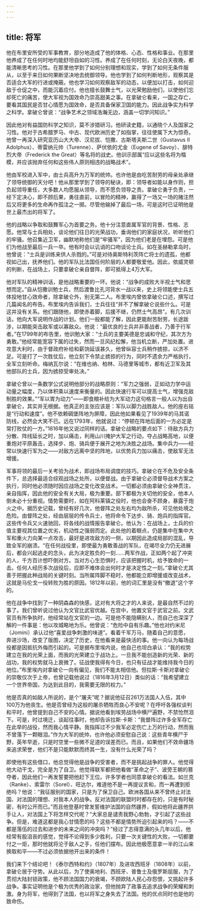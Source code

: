 ```yaml
---
---
---
```

title: 将军
---




他在布里安所受的军事教育，部分地造成了他的体格、心态、性格和事业。在那里他养成了在任何时地均能舒坦自如的习性。养成了在任何时刻，无论白天夜晚，都能清晰思考的习性。在那里他学到了如何分别理想和现实，学到了如何无条件服从，以至于来日如何果断坚决地去统御领导。他也学到了如何判断地形，观察其是否适合大军的行进或掩蔽。他也学习如何观察敌军的动态，以便加以打击，如何迎敌于仓促之中，而能沉着应付。他也擅长鼓舞士气，以光荣勉励他们，以使他们忘却死亡的痛苦，使大军视为国效命乃崇高甜美之事。在拿破仑看来，一国之存亡，要看其国民是否甘心情愿为国效命，是否具备保家卫国的能力。因此战争实为科学之科学。拿破仑曾说：“战争艺术之领域浩瀚无边，涵盖一切学问知识。”

因此他对有益国防科学之知识，莫不涉猎研习。他研读史籍，以通晓个人及国家之习性。他对于古希腊罗马、中古、现代欧洲历史了如指掌，往往使属下大为惊奇。他曾一再深入研究亚历山大大帝、汉尼拔、恺撒、古斯塔夫斯二世（Gustavus II Adolphus）、蒂雷纳元帅（Turenne）、萨伏依的尤金（Eugene of Savoy）、腓特烈大帝（Frederick the Great）等名将的战史。他训示部属“应以这些名将为楷模，并应该抛弃任何和这些伟人原则相违的战略战术”。

他由军校进入军中，由士兵高升为万军的统帅。也许他是由吃苦耐劳的母亲处承继了领导统御的天分吧！他从那里学到了领导的秘诀，即：领导者如能以身作则，担负起领导重任，大多数人均愿服从领导，而不愿负领导之责。拿破仑勇于负责，一经下定决心，即不顾后果，勇往直前，以冒险的精神，赢得了一场又一场的赌注然后又将更多的生命再作孤注之一掷。尽管他输掉了最后一场，可是这时已证明他是世上最杰出的将军了。

他的战略以争取和鼓舞军心为首要之务。他十分注意直属军官的背景、性格、志愿。他常与士兵相处，谈论他们往日的光荣战功，垂询他们的家庭状况，听听他们的牢骚。他召集近卫军，幽默地称他们是“牢骚军”，因为他们老是在埋怨。可是他们为他战至最后一兵一卒。他有时会以讥诮的口吻谈论士兵。如在圣赫勒拿岛时，他曾说：“士兵是训练来供人杀戮的。”可是对待奥斯特利茨阵亡将士的遗孤，他都视如己出，抚养他们。他的军队比法国任何阶层的人都要敬爱他。因此，依威灵顿的判断，在战场上，只要拿破仑亲自督阵，即可抵得上4万大军。

他对军队的精神训话，是他战略重要的一环。他说：“战争的成败大半视士气和思想而定。”自从恺撒训勉士兵，然后渡鲁比孔河背水一战以来，史上将领能使士兵五体投地甘心效命者，除拿破仑外，别无第二人。布里埃内曾依拿破仑口述，撰写过几篇闻名的布告。布里埃内告诉我们，士兵往往“并不了解拿破仑说些什么。可是这并没有关系。他们跟随他，即使赤着脚，后援不继，仍然士气高昂”。有几次训话，他向大军说明作战的计划。他们一般都能了解，因此更能耐苦耐劳，长途跋涉，以期能突击敌军或以寡敌众。他说：“最优良的士兵并非善战者，乃善于行军者。”在1799年的布告里，他训勉大家：“士兵的主要美德是忠诚和守纪，其次方为勇敢。”他经常能宽容下属的过失，然而一旦风纪松懈，他当机立断，严加处置。进攻意大利时，由于督政府补给和薪饷延误甚久，他曾纵容士兵稍作掳掠，以济不足。可是打了一次胜仗后，他立刻下令禁止掳掠的行为，同时不遗余力严格执行，全军立刻听命。梅纳瓦尔说：“在维也纳、柏林、马德里等城市，都有近卫军及其他部队的士兵，因为掳掠受审处决。”

拿破仑曾以一条数学公式说明他部分的战略原则：“军力之强弱，正如动力学中运动量之幅度，乃以体积乘以速度来衡量的。因此快速行军可以提高士气，增强克敌制胜的效果。”“军以胃为动力”——即食粮补给为大军动力这句格言一般人以为出自拿破仑，其实并无根据。他真正的主张应该是：军队以脚力战胜敌人。他的座右铭是“行动和速度”。他不依赖碉堡阵地为屏障，因此他如果看见了1939年的马其诺防线，必然会大笑不已。远在1793年，他就说过：“停顿在阵地后面的一方必定是常打败仗的一方。”1816年他又说过同样的话。拿破仑战略的要点如下：待敌方兵力分散、阵线延长之时，加以痛击，利用山川掩护大军之行动，夺占战略高地，以便重炮对平原轰击，选择步、炮、骑兵便于展开之地为决胜之战场。集中兵力——经常以快速行军为之——对敌方远离中坚的阵地，以优势兵力加以痛击，使敌军无法增援。

军事将领的最后一关考验为战术，即战场布局调度的技巧。拿破仑在不危及安全条件下，总选择最适合综观战场之处所，以便督战。由于拿破仑必须督导战术方案之执行，同时他必须随时因应战场之变化改变战术。一切都必须由拿破仑全神贯注，亲自指挥，因此他的安全有关大局，极为重要。部下都极为关切他的安全，他本人倒未必十分重视。情势需要时，如在阿科莱镇之役时，他也会奋不顾身，暴露于炮火之中。据历史记载，曾经有好几次，他督阵之处左右均为敌所杀，可见他处境之危险。由督阵之处，经由层层的传令兵士，他将命令下达步、骑、炮兵的指挥官。这些传令兵又火速驰回，将各线的战情报告拿破仑。他认为：在战场上，士兵的价值主要视其位置之优劣，机动性之强弱而定。此处他的着眼点，仍是集中在集中大军和重火力向某一点攻击，最好是进攻敌方的一侧，以期因此造成局部的混乱，导致全军的崩溃。“在任何战役里，即使最为勇敢善战的军队，在竭尽全力仍无进展后，都会兴起逃走的念头，此为决定胜负的一刻……两军作战，正如两个起了冲突的人，千方百计想吓倒对方。当对方心生恐惧时，应该把握时机，给予致命的一击。任何人经历多次战役后，应即不难体会出何时才是决定性之一刻。”拿破仑尤其善于把握此种战局的关键时刻。当所属阵脚不稳时，他都能立即增援或改变战术，这就是马伦戈一役转败为胜的原因。1812年以前，他的词汇里是没有“撤退”这个字的。

他在战争中找到了一种阴森森的快感，这对有大将之才的人来说，是最自然不过的事了。我们曾听说过他认为文官比武官优越。在宫中，他置文官于武官之前。文武官员有所争执时，他经常站在文官的一边。可是他不能隐瞒别人，而自己也深深了解的一件事是：他以攻城略地为乐。他曾说：“危险中自有乐趣。”他也对约米尼（Jomini）承认过他“喜爱战争刺激的味道”。看着千军万马，随着自己的意愿，奔进沙场，改变了版图，决定了历史，在他看来是最快活的事。他一向认为每场战役都是因抵抗外侮而引起的。可是据布里埃内说，他自己也坦白承认：“我的权势建立在我的光荣上面，而我的光荣建立于战功上。一旦我不能创造新的光荣、新的战功，我的权势就马上衰微了。征战使我得有今日，也只有征战才能维持我今日的地位。”布里埃内对拿破仑一向有偏见，我们不能太相信他。但拉斯·卡斯对拿破仑的崇敬仅次于上帝，也曾记载他说过（1816年3月12日）类似的话：“我希望建立一个世界帝国，为达到此目的，我需要无限的权力。”

他是否真的如敌人所说的，是个“屠夫”呢？据说他征召261万法国人入伍，其中100万为他丧生。他是否曾经为这般的屠杀牺牲而良心不安呢？在呼吁各强权谈判和平时，他曾提到自己不安的心情。据说他看到埃劳战场中横尸遍野，不禁怆然泪下。可是，时过境迁，谈起往事时，他却告诉拉斯·卡斯：“我督阵过许多全军存亡在此举的战役，然而我心情平静。我指挥过不少我军必定伤亡上万的行动，然而我不曾落下一颗眼泪。”作为大军的统帅，也许他必须安慰自己说：这些青年横尸于野，英年早逝，只是时空里一些微不足道的误差而已。而且，如果他们不效命疆场来追求荣誉，他们不是只能默默而终其一生，没有什么光荣了吗？

即使他有这些借口，他总觉得他是战争的受害者，而不是挑起战争的罪人。他觉得他大动干戈，完全是为了自卫。他觉得联军都把他看做“革命之子”、波旁王朝的篡夺者，因此他们一再发誓要把他赶下王位。许多学者也同意拿破仑的看法。如兰克（Ranke）、索雷尔（Sorel）、旺达尔，难道他不是一再提议言和，而一再遭到拒绝吗？他说：“我征服别的国家，只是为了保卫自己。欧洲各国从来不曾终止对法国、对法国的理想、对我本人的战争。反对法国的联盟时时都存在的，只是有时秘密，有时公开而已。”而且他登基时曾发誓维护法国的自然疆界，假如他将此疆界拱手让人，对法国上下将怎样交代呢？“大家总是谴责我野心勃勃，才引起了这些战争。但是，难道这都是我心甘情愿的吗？这些不都是情势所迫引起来的吗？——不都是落伍的过去和进步的未来之间的冲突吗？”经过了志得意满的头几年以后，他经常有股沮丧的感觉，觉得不论得到多少胜利，只要一次关键性的大败，一切都要付之一炬，那时他就将沦于敌人之手，任他们摆布。因此他极愿意拿一半的江山来换取和平——不过必须依据他开出来的条件！

我们来下个结论吧！《泰尔西特和约》（1807年）及进攻西班牙（1808年）以前，拿破仑居于守势。从此以后，为了使奥地利、西班牙、普鲁士及俄罗斯屈服，为了贯彻大陆封锁政策，他不顾法国国力的衰竭，不顾欧陆人民心存怨恨，又挑起许多战争。事实证明他是个极为优秀的政治家，但他抛弃了政事去追求战争的荣耀和刺激。身为将军，他得到了法国，也以将军之身失去了法国。他的优点同时也是他的致命伤。